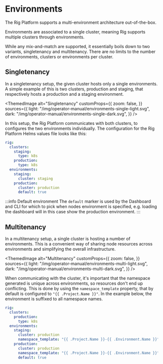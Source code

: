 
# Environments

The Rig Platform supports a multi-environment architecture out-of-the-box.

Environments are associated to a single cluster, meaning Rig supports multiple clusters
through environments.

While any mix-and-match are supported, it essentially boils down to two variants,
singletenancy and multitenancy. There are no limits to the number of environments,
clusters or environments per cluster.

## Singletenancy

In a singletenancy setup, the given cluster hosts only a single environments. A simple
example of this is two clusters, production and staging, that respectively hosts a
production and a staging environment.

<ThemedImage
  alt="Singletenancy"
  customProps={{
    zoom: false,
  }}
  sources={{
    light: "/img/operator-manual/environments-single-light.svg",
    dark: "/img/operator-manual/environments-single-dark.svg",
  }}
/>

In this setup, the Rig Platform communicates with both clusters, to configures the two
environments individually. The configuration for the Rig Platform Helms values file
looks like this:

```yaml
rig:
  clusters:
    staging:
      type: k8s
    production:
      type: k8s
  environments:
    staging:
      cluster: staging
    production:
      cluster: production
      default: true
```
:::info Default environment
The `default` marker is used by the Dashboard and CLI for which to pick when nodes
environment is specified, e.g. loading the dashboard will in this case show the production
environment.
:::

## Multitenancy

In a multitenancy setup, a single cluster is hosting a number of environments. This is
a convenient way of sharing node resources across environments and simplifying the overall
infrastructure.

<ThemedImage
  alt="Multitenancy"
  customProps={{
    zoom: false,
  }}
  sources={{
    light: "/img/operator-manual/environments-multi-light.svg",
    dark: "/img/operator-manual/environments-multi-dark.svg",
  }}
/>

When communicating with the cluster, it's important that the namespace generated is
unique across environments, so resources don't end up conflicting. This is done
by using the `namespace_template` property, that by default is configured to
`"{{ .Project.Name }}"`. In the example below, the environment is suffixed to all
namespace names.

```yaml
rig:
  clusters:
    production:
      type: k8s
  environments:
    staging:
      cluster: production
      namespace_template: "{{ .Project.Name }}-{{ .Environment.Name }}"
    production:
      cluster: production
      namespace_template: "{{ .Project.Name }}-{{ .Environment.Name }}"
      default: true
```
